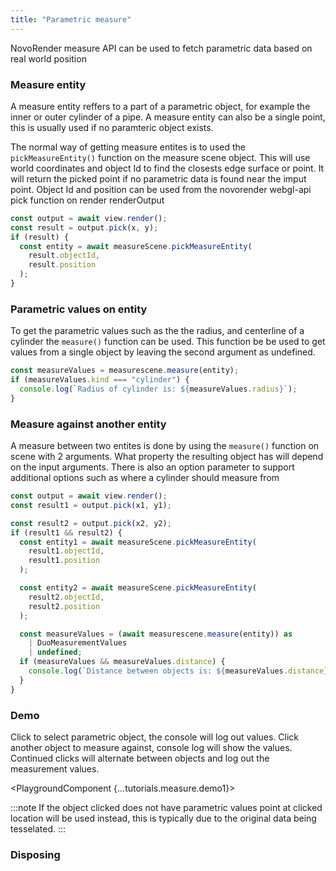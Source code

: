 ```yaml
---
title: "Parametric measure"
---
```



NovoRender measure API can be used to fetch parametric data based on real world position

### Measure entity

A measure entity reffers to a part of a parametric object, for example the inner or outer cylinder of a pipe. A measure entity can also be a single point, this is usually used if no paramteric object exists.

The normal way of getting measure entites is to used the `pickMeasureEntity()` function on the measure scene object. This will use world coordinates and object Id to find the closests edge surface or point. It will return the picked point if no parametric data is found near the imput point.
Object Id and position can be used from the novorender webgl-api pick function on render renderOutput

```typescript
const output = await view.render();
const result = output.pick(x, y);
if (result) {
  const entity = await measureScene.pickMeasureEntity(
    result.objectId,
    result.position
  );
}
```

### Parametric values on entity

To get the parametric values such as the the radius, and centerline of a cylinder the `measure()`
function can be used. This function be be used to get values from a single object by leaving the second argument as undefined.

```typescript
const measureValues = measurescene.measure(entity);
if (measureValues.kind === "cylinder") {
  console.log(`Radius of cylinder is: ${measureValues.radius}`);
}
```

### Measure against another entity

A measure between two entites is done by using the `measure()` function on scene with 2 arguments.
What property the resulting object has will depend on the input arguments. There is also an option parameter
to support additional options such as where a cylinder should measure from

```typescript
const output = await view.render();
const result1 = output.pick(x1, y1);

const result2 = output.pick(x2, y2);
if (result1 && result2) {
  const entity1 = await measureScene.pickMeasureEntity(
    result1.objectId,
    result1.position
  );

  const entity2 = await measureScene.pickMeasureEntity(
    result2.objectId,
    result2.position
  );

  const measureValues = (await measurescene.measure(entity)) as
    | DuoMeasurementValues
    | undefined;
  if (measureValues && measureValues.distance) {
    console.log(`Distance between objects is: ${measureValues.distance}`);
  }
}
```

### Demo

Click to select parametric object, the console will log out values. Click another object to measure against, console log will show the values.
Continued clicks will alternate between objects and log out the measurement values.

<PlaygroundComponent {...tutorials.measure.demo1}></PlaygroundComponent>

:::note
If the object clicked does not have parametric values point at clicked location will be used instead, this is typically due to the original data being tesselated.
:::

### Disposing
